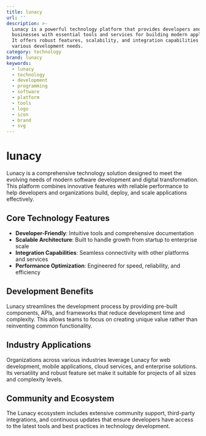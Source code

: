 ```yaml
---
title: lunacy
url: ''
description: >-
  Lunacy is a powerful technology platform that provides developers and
  businesses with essential tools and services for building modern applications.
  It offers robust features, scalability, and integration capabilities for
  various development needs.
category: technology
brand: lunacy
keywords:
  - lunacy
  - technology
  - development
  - programming
  - software
  - platform
  - tools
  - logo
  - icon
  - brand
  - svg
---
```


# lunacy

Lunacy is a comprehensive technology solution designed to meet the evolving needs of modern software development and digital transformation. This platform combines innovative features with reliable performance to help developers and organizations build, deploy, and scale applications effectively.

## Core Technology Features

- **Developer-Friendly**: Intuitive tools and comprehensive documentation
- **Scalable Architecture**: Built to handle growth from startup to enterprise scale
- **Integration Capabilities**: Seamless connectivity with other platforms and services
- **Performance Optimization**: Engineered for speed, reliability, and efficiency

## Development Benefits

Lunacy streamlines the development process by providing pre-built components, APIs, and frameworks that reduce development time and complexity. This allows teams to focus on creating unique value rather than reinventing common functionality.

## Industry Applications

Organizations across various industries leverage Lunacy for web development, mobile applications, cloud services, and enterprise solutions. Its versatility and robust feature set make it suitable for projects of all sizes and complexity levels.

## Community and Ecosystem

The Lunacy ecosystem includes extensive community support, third-party integrations, and continuous updates that ensure developers have access to the latest tools and best practices in technology development.
